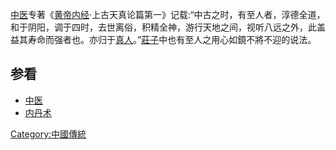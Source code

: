 {{道教}}{{中国民间信仰}}
[[中医|中医]]专著《[[黄帝内经|黄帝内经]]·上古天真论篇第一》记载:“中古之时，有至人者，淳德全道，和于阴阳，调于四时，去世离俗，积精全神，游行天地之间，视听八远之外，此盖益其寿命而强者也。亦归于[[真人|真人]]。”[[莊子|莊子]]中也有至人之用心如鏡不將不迎的说法。

==参看==

*[[中医|中医]]
*[[内丹术|内丹术]]
[[Category:中國傳統|Category:中國傳統]]